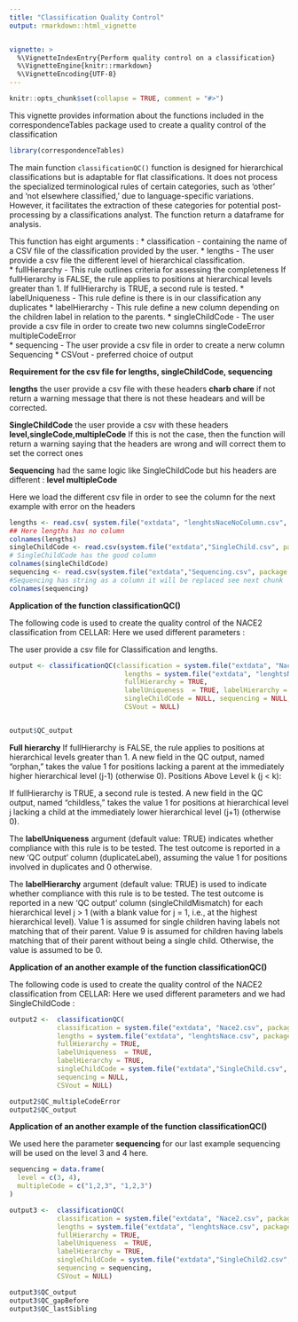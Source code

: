 ---
title: "Classification Quality Control"
output: rmarkdown::html_vignette


vignette: >
  %\VignetteIndexEntry{Perform quality control on a classification}
  %\VignetteEngine{knitr::rmarkdown}
  %\VignetteEncoding{UTF-8}
---

```{r include=FALSE}
knitr::opts_chunk$set(collapse = TRUE, comment = "#>")
```

This vignette provides information about the functions included in the correspondenceTables package used to create a quality control of the classification

```{r}
library(correspondenceTables)
```


The main function `classificationQC()` function is designed for hierarchical classifications but is adaptable for flat classifications. It does not process the specialized terminological rules of certain categories, such as 'other' and 'not elsewhere classified,' due to language-specific variations. However, it facilitates the extraction of these categories for potential post-processing by a classifications analyst. The function return a dataframe for analysis. 

 This function has eight arguments :
* classification - containing the name of a CSV file of the classification provided by the user.
* lengths -  The user provide a csv file the different level of hierarchical classification.    
* fullHierarchy - This rule outlines criteria for assessing the completeness If fullHierarchy is FALSE, the rule applies to positions at hierarchical levels greater than 1. If fullHierarchy is TRUE, a second rule is tested.
* labelUniqueness - This rule define is there is in our classification any duplicates
* labelHierarchy - This rule define a new column depending on the children label in relation to the parents.
* singleChildCode - The user provide a csv file in order to create two new columns singleCodeError multipleCodeError  
* sequencing - The user provide a csv file in order to create a nerw column Sequencing 
* CSVout - preferred choice of output


**Requirement for the csv file for lengths, singleChildCode, sequencing**

**lengths** the user provide a csv file with these headers **charb chare**
if not return a warning message that there is not these headears and will be corrected.

**SingleChildCode** the user provide a csv with these headers **level,singleCode,multipleCode** If this is not the case, then the function will return a warning saying that the headers are wrong and will correct them to set the correct ones 

**Sequencing** had the same logic like SingleChildCode but his headers are different : **level  multipleCode**

Here we load the different  csv file in order to see the column for the next example with error on the headers
```{r, results = "hide"}
lengths <- read.csv( system.file("extdata", "lenghtsNaceNoColumn.csv", package = "correspondenceTables"))
## Here lengths has no column
colnames(lengths)
singleChildCode <- read.csv(system.file("extdata","SingleChild.csv", package = "correspondenceTables"))
# SingleChildCode has the good column
colnames(singleChildCode)
sequencing <- read.csv(system.file("extdata","Sequencing.csv", package = "correspondenceTables"))
#Sequencing has string as a column it will be replaced see next chunk 
colnames(sequencing)


```


**Application of the function classificationQC()**

The following code is used to create the quality control of the NACE2 classification from CELLAR:
Here we used different parameters :

The user provide a csv file for Classification and lengths. 

```{r, results = "hide"}
output <- classificationQC(classification = system.file("extdata", "Nace2.csv", package ="correspondenceTables"),
                             lengths = system.file("extdata", "lenghtsNace.csv", package = "correspondenceTables"),
                             fullHierarchy = TRUE,
                             labelUniqueness  = TRUE, labelHierarchy = TRUE,
                             singleChildCode = NULL, sequencing = NULL,
                             CSVout = NULL) 


output$QC_output
```

**Full hierarchy** If fullHierarchy is FALSE, the rule applies to positions at hierarchical levels greater than 1.
A new field in the QC output, named "orphan," takes the value 1 for positions lacking a parent at the immediately higher hierarchical level (j-1) (otherwise 0).
Positions Above Level k (j < k):

If fullHierarchy is TRUE, a second rule is tested.
A new field in the QC output, named "childless," takes the value 1 for positions at hierarchical level j lacking a child at the immediately lower hierarchical level (j+1) (otherwise 0).

The **labelUniqueness** argument (default value: TRUE) indicates whether compliance with this rule is to be tested.
The test outcome is reported in a new 'QC output' column (duplicateLabel), assuming the value 1 for positions involved in duplicates and 0 otherwise.


The **labelHierarchy** argument (default value: TRUE) is used to indicate whether compliance with this rule is to be tested.
The test outcome is reported in a new 'QC output' column (singleChildMismatch) for each hierarchical level j > 1 (with a blank value for j = 1, i.e., at the highest hierarchical level).
Value 1 is assumed for single children having labels not matching that of their parent.
Value 9 is assumed for children having labels matching that of their parent without being a single child.
Otherwise, the value is assumed to be 0.

**Application of an another example of the function classificationQC()**

The following code is used to create the quality control of the NACE2 classification from CELLAR:
Here we used different parameters and we had SingleChildCode :

```{r, results = "hide"}
output2 <-  classificationQC(
            classification = system.file("extdata", "Nace2.csv", package ="correspondenceTables"),
            lengths = system.file("extdata", "lenghtsNace.csv", package = "correspondenceTables"),
            fullHierarchy = TRUE,
            labelUniqueness  = TRUE,
            labelHierarchy = TRUE,
            singleChildCode = system.file("extdata","SingleChild.csv", package = "correspondenceTables"),            
            sequencing = NULL,
            CSVout = NULL)

output2$QC_multipleCodeError
output2$QC_output

```



**Application of an another example of the function classificationQC()**

We used here the parameter **sequencing** for our last example sequencing will be used on the level 3 and 4 here.

```{r, results = "hide"}

sequencing = data.frame(
  level = c(3, 4),
  multipleCode = c("1,2,3", "1,2,3")
)

output3 <-  classificationQC(
            classification = system.file("extdata", "Nace2.csv", package ="correspondenceTables"),
            lengths = system.file("extdata", "lenghtsNace.csv", package = "correspondenceTables"),
            fullHierarchy = TRUE,
            labelUniqueness  = TRUE,
            labelHierarchy = TRUE,
            singleChildCode = system.file("extdata","SingleChild2.csv", package = "correspondenceTables"),
            sequencing = sequencing,
            CSVout = NULL)

output3$QC_output
output3$QC_gapBefore
output3$QC_lastSibling
```

